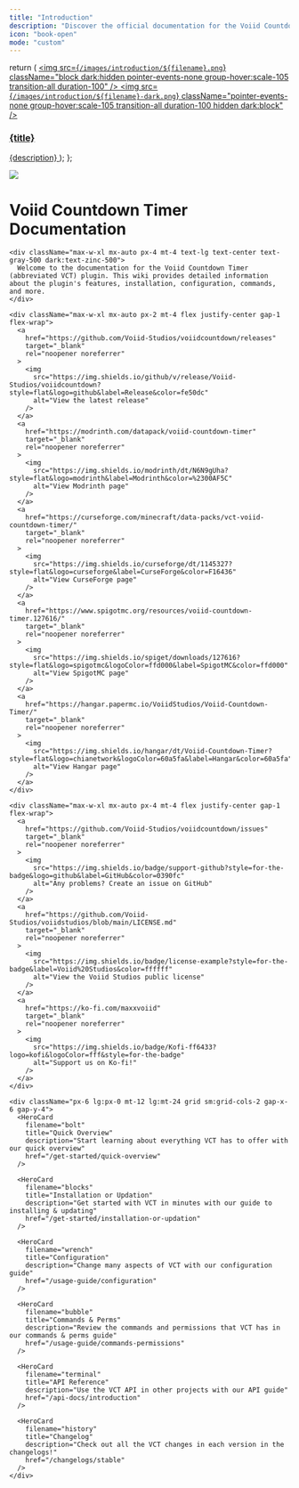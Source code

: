 ```yaml
---
title: "Introduction"
description: "Discover the official documentation for the Voiid Countdown Timer plugin!"
icon: "book-open"
mode: "custom"
---
```


  return (
    <a className="group cursor-pointer pb-8" href={href}>
      <img
        src={`/images/introduction/${filename}.png`}
        className="block dark:hidden pointer-events-none group-hover:scale-105 transition-all duration-100"
      />
      <img
        src={`/images/introduction/${filename}-dark.png`}
        className="pointer-events-none group-hover:scale-105 transition-all duration-100 hidden dark:block"
      />
      <h3 className="mt-5 text-gray-900 dark:text-zinc-50 font-medium">
        {title}
      </h3>
      <span className="mt-1.5">{description}</span>
    </a>
  );
};

<div className="relative">
  <div className="absolute top-0 lg:-top-16 left-0 right-0">
    <img
      src="/images/introduction/background.png"
      className="block pointer-events-none"
    />
  </div>

  <div className="px-4 py-16 lg:py-48 lg:pb-24 max-w-3xl mx-auto">
    <h1 className="block text-4xl font-medium text-center text-gray-900 dark:text-zinc-50 tracking-tight">
      Voiid Countdown Timer Documentation
    </h1>

    <div className="max-w-xl mx-auto px-4 mt-4 text-lg text-center text-gray-500 dark:text-zinc-500">
      Welcome to the documentation for the Voiid Countdown Timer (abbreviated VCT) plugin. This wiki provides detailed information about the plugin's features, installation, configuration, commands, and more.
    </div>

    <div className="max-w-xl mx-auto px-2 mt-4 flex justify-center gap-1 flex-wrap">
      <a
        href="https://github.com/Voiid-Studios/voiidcountdown/releases"
        target="_blank"
        rel="noopener noreferrer"
      >
        <img
          src="https://img.shields.io/github/v/release/Voiid-Studios/voiidcountdown?style=flat&logo=github&label=Release&color=fe50dc"
          alt="View the latest release"
        />
      </a>
      <a
        href="https://modrinth.com/datapack/voiid-countdown-timer"
        target="_blank"
        rel="noopener noreferrer"
      >
        <img
          src="https://img.shields.io/modrinth/dt/N6N9gUha?style=flat&logo=modrinth&label=Modrinth&color=%2300AF5C"
          alt="View Modrinth page"
        />
      </a>
      <a
        href="https://curseforge.com/minecraft/data-packs/vct-voiid-countdown-timer/"
        target="_blank"
        rel="noopener noreferrer"
      >
        <img
          src="https://img.shields.io/curseforge/dt/1145327?style=flat&logo=curseforge&label=CurseForge&color=F16436"
          alt="View CurseForge page"
        />
      </a>
      <a
        href="https://www.spigotmc.org/resources/voiid-countdown-timer.127616/"
        target="_blank"
        rel="noopener noreferrer"
      >
        <img
          src="https://img.shields.io/spiget/downloads/127616?style=flat&logo=spigotmc&logoColor=ffd000&label=SpigotMC&color=ffd000"
          alt="View SpigotMC page"
        />
      </a>
      <a
        href="https://hangar.papermc.io/VoiidStudios/Voiid-Countdown-Timer/"
        target="_blank"
        rel="noopener noreferrer"
      >
        <img
          src="https://img.shields.io/hangar/dt/Voiid-Countdown-Timer?style=flat&logo=chianetwork&logoColor=60a5fa&label=Hangar&color=60a5fa"
          alt="View Hangar page"
        />
      </a>
    </div>

    <div className="max-w-xl mx-auto px-4 mt-4 flex justify-center gap-1 flex-wrap">
      <a
        href="https://github.com/Voiid-Studios/voiidcountdown/issues"
        target="_blank"
        rel="noopener noreferrer"
      >
        <img
          src="https://img.shields.io/badge/support-github?style=for-the-badge&logo=github&label=GitHub&color=0390fc"
          alt="Any problems? Create an issue on GitHub"
        />
      </a>
      <a
        href="https://github.com/Voiid-Studios/voiidstudios/blob/main/LICENSE.md"
        target="_blank"
        rel="noopener noreferrer"
      >
        <img
          src="https://img.shields.io/badge/license-example?style=for-the-badge&label=Voiid%20Studios&color=ffffff"
          alt="View the Voiid Studios public license"
        />
      </a>
      <a
        href="https://ko-fi.com/maxxvoiid"
        target="_blank"
        rel="noopener noreferrer"
      >
        <img
          src="https://img.shields.io/badge/Kofi-ff6433?logo=kofi&logoColor=fff&style=for-the-badge"
          alt="Support us on Ko-fi!"
        />
      </a>
    </div>

    <div className="px-6 lg:px-0 mt-12 lg:mt-24 grid sm:grid-cols-2 gap-x-6 gap-y-4">
      <HeroCard
        filename="bolt"
        title="Quick Overview"
        description="Start learning about everything VCT has to offer with our quick overview"
        href="/get-started/quick-overview"
      />

      <HeroCard
        filename="blocks"
        title="Installation or Updation"
        description="Get started with VCT in minutes with our guide to installing & updating"
        href="/get-started/installation-or-updation"
      />

      <HeroCard
        filename="wrench"
        title="Configuration"
        description="Change many aspects of VCT with our configuration guide"
        href="/usage-guide/configuration"
      />

      <HeroCard
        filename="bubble"
        title="Commands & Perms"
        description="Review the commands and permissions that VCT has in our commands & perms guide"
        href="/usage-guide/commands-permissions"
      />

      <HeroCard
        filename="terminal"
        title="API Reference"
        description="Use the VCT API in other projects with our API guide"
        href="/api-docs/introduction"
      />

      <HeroCard
        filename="history"
        title="Changelog"
        description="Check out all the VCT changes in each version in the changelogs!"
        href="/changelogs/stable"
      />
    </div>
  </div>
</div>